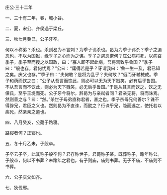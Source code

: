

庄公·三十二年

一、三十有二年，春，城小谷。

二、夏，宋公、齐侯遇于梁丘。

三、秋七月癸巳，公子牙卒。

何以不称弟？杀也。杀则曷为不言刺？为季子讳杀也。曷为为季子讳杀？季子之遏恶也，不以为国狱，缘季子之心而为之讳。季子之遏恶奈何？庄公病将死，以病召季子，季子至而授之以国政，曰：“寡人即不起此病，吾将焉致乎鲁国？”季子曰：“般也存，君何忧焉？”公曰：“庸得若是乎？牙谓我曰：‘鲁一生一及，君已知之矣。庆父也存。’”季子曰：“夫何敢？是将为乱乎？夫何敢？”俄而牙弒械成。季子和药而饮之曰：“公子从吾言而饮此，则必可以无为天下戮笑，必有后乎鲁国。不从吾言而不饮此，则必为天下戮笑，必无后乎鲁国。”于是从其言而饮之，饮之无倮氏，至乎王堤而死。公子牙今将尔，辞曷为与亲弒者同？君亲无将，将而诛焉。然则善之与？曰：“然。”杀世子母弟直称君者，甚之也。季子杀母兄何善尔？诛不得辟兄，君臣之义也。然则曷为不直诛，而酖之？行诛乎兄，隐而逃之，使托若以疾死，然亲亲之道也。

四、八月癸亥，公薨于路寝。

路寝者何？正寝也。

五、冬十月乙未，子般卒。

子卒云子卒，此其称子般卒何？君存称世子。君薨称子某。既葬称子，踰年称公。子般卒，何以不书葬？未踰年之君也。有子则庙，庙则书葬。无子不庙，不庙则不书葬。

六、公子庆父如齐。

七、狄伐邢。

